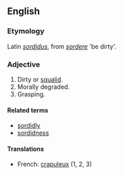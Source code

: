 ==English==

===Etymology===
Latin ''[[sordidus]]'', from ''[[sordere]]'' 'be dirty'.

===Adjective===
# Dirty or [[squalid]].
# Morally degraded.
# Grasping.

====Related terms====
*[[sordidly]]
*[[sordidness]]

====Translations====
*French: [[crapuleux]] (1, 2, 3)